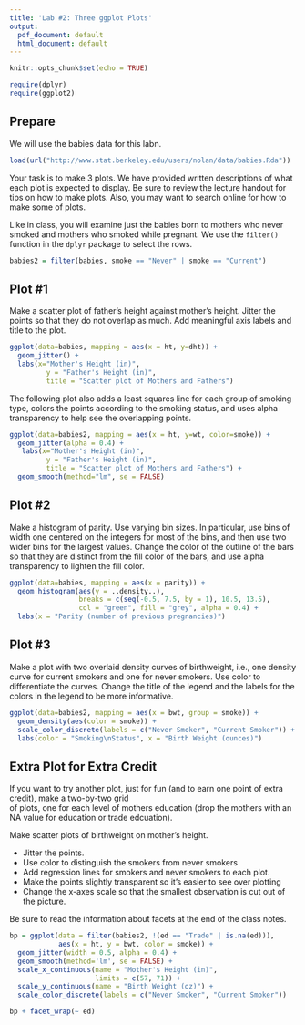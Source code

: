 ```yaml
---
title: 'Lab #2: Three ggplot Plots'
output:
  pdf_document: default
  html_document: default
---
```



```r
knitr::opts_chunk$set(echo = TRUE)
```

```r
require(dplyr)
require(ggplot2)
```

## Prepare

We will use the babies data for this labn.

```r
load(url("http://www.stat.berkeley.edu/users/nolan/data/babies.Rda"))
```

Your task is to make 3 plots. We have provided written descriptions
of what each plot is expected to display. Be sure to review the lecture handout for tips on how to make plots. 
Also, you may want to 
search online for how to make some of plots.


Like in class, you will examine just the babies born to mothers who never smoked and mothers who smoked while pregnant. We use the `filter()` function in the `dplyr` package to select the rows.


```r
babies2 = filter(babies, smoke == "Never" | smoke == "Current")
```


## Plot #1

Make a scatter plot of father's height against mother's height.
Jitter the points so that they do not overlap as much.
Add meaningful axis labels and title to the plot.

```r
ggplot(data=babies, mapping = aes(x = ht, y=dht)) +
  geom_jitter() + 
  labs(x="Mother's Height (in)", 
         y = "Father's Height (in)",
         title = "Scatter plot of Mothers and Fathers")

```

The following plot also adds a least squares line for each group
of smoking type, colors the points according to the smoking status, and uses 
alpha transparency to help see the overlapping points.

```r
ggplot(data=babies2, mapping = aes(x = ht, y=wt, color=smoke)) +
  geom_jitter(alpha = 0.4) +
   labs(x="Mother's Height (in)", 
         y = "Father's Height (in)",
         title = "Scatter plot of Mothers and Fathers") +
  geom_smooth(method="lm", se = FALSE)
```

## Plot #2

Make a histogram of parity. Use varying bin sizes.
In particular, use bins of width one centered on the 
integers for most of the bins, and then use two wider bins
for the largest values. Change the color of the outline of the
bars so that they are distinct from the fill color of the bars,
and use alpha transparency to lighten the fill color.



```r
ggplot(data=babies, mapping = aes(x = parity)) +
  geom_histogram(aes(y = ..density..),
                 breaks = c(seq(-0.5, 7.5, by = 1), 10.5, 13.5),
                 col = "green", fill = "grey", alpha = 0.4) +
  labs(x = "Parity (number of previous pregnancies)")
```

## Plot #3

Make a plot with two overlaid density curves of birthweight, i.e.,
one density curve for current smokers and one for never smokers.
Use color to differentiate the curves.
Change the title of the legend and the labels for the colors in
the legend to be more informative.


```r
ggplot(data=babies2, mapping = aes(x = bwt, group = smoke)) +
  geom_density(aes(color = smoke)) +
  scale_color_discrete(labels = c("Never Smoker", "Current Smoker")) +
  labs(color = "Smoking\nStatus", x = "Birth Weight (ounces)")

```

## Extra Plot for Extra Credit

If you want to try another plot, just for fun (and to earn one point of extra credit), make a two-by-two grid  
of plots, one for each level of mothers education (drop the mothers with an NA value for education or trade edcuation). 

Make scatter plots of birthweight on mother's height.

+ Jitter the points. 
+ Use color to distinguish the smokers from never smokers
+ Add regression lines for smokers and never smokers to each plot.
+ Make the points slightly transparent so it's easier to see over plotting
+ Change the x-axes scale so that the smallest observation is cut out of
the picture.

Be sure to read the information about facets at the end of the
class notes.

```r
bp = ggplot(data = filter(babies2, !(ed == "Trade" | is.na(ed))), 
            aes(x = ht, y = bwt, color = smoke)) +
  geom_jitter(width = 0.5, alpha = 0.4) +
  geom_smooth(method='lm', se = FALSE) +
  scale_x_continuous(name = "Mother's Height (in)", 
                     limits = c(57, 71)) +
  scale_y_continuous(name = "Birth Weight (oz)") +
  scale_color_discrete(labels = c("Never Smoker", "Current Smoker"))

bp + facet_wrap(~ ed)
```
